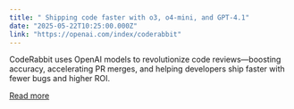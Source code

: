 ```yaml
---
title: " Shipping code faster with o3, o4-mini, and GPT-4.1"
date: "2025-05-22T10:25:00.000Z"
link: "https://openai.com/index/coderabbit"
---
```


CodeRabbit uses OpenAI models to revolutionize code reviews—boosting accuracy, accelerating PR merges, and helping developers ship faster with fewer bugs and higher ROI.

[Read more](https://openai.com/index/coderabbit)
